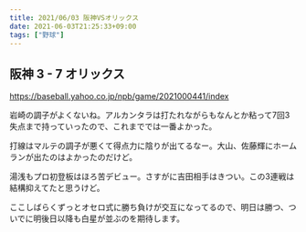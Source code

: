 ```yaml
---
title: 2021/06/03 阪神VSオリックス
date: 2021-06-03T21:25:33+09:00
tags: ["野球"]
---
```


## 阪神 3 - 7 オリックス

https://baseball.yahoo.co.jp/npb/game/2021000441/index

岩崎の調子がよくないね。アルカンタラは打たれながらもなんとか粘って7回3失点まで持っていったので、これまででは一番よかった。

打線はマルテの調子が悪くて得点力に陰りが出てるなー。大山、佐藤輝にホームランが出たのはよかったのだけど。

湯浅もプロ初登板はほろ苦デビュー。さすがに吉田相手はきつい。この3連戦は結構抑えてたと思うけど。

ここしばらくずっとオセロ式に勝ち負けが交互になってるので、明日は勝つ、ついでに明後日以降も白星が並ぶのを期待します。